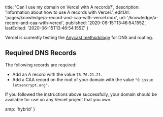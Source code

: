
  title: 'Can I use my domain on Vercel with A records?',
  description: 'Information about how to use A records with Vercel.',
  editUrl: 'pages/knowledge/a-record-and-caa-with-vercel.mdx',
  url: '/knowledge/a-record-and-caa-with-vercel',
  published: '2020-06-15T13:46:54.155Z',
  lastEdited: '2020-06-15T13:46:54.155Z'
}

Vercel is currently testing the [Anycast methodology](https://en.wikipedia.org/wiki/Anycast) for DNS and routing.

## Required DNS Records

The following records are required:

- Add an A record with the value `76.76.21.21`.
- Add a CAA record on the root of your domain with the value `"0 issue letsencrypt.org"`.

If you followed the instructions above successfully, your domain should be available for use on any Vercel project that you own.


  amp: 'hybrid'
}
